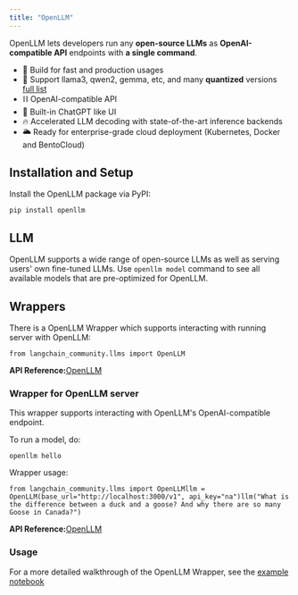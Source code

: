 ```yaml
---
title: "OpenLLM"
---
```


OpenLLM lets developers run any **open-source LLMs** as **OpenAI-compatible API** endpoints with **a single command**.

* 🔬 Build for fast and production usages
* 🚂 Support llama3, qwen2, gemma, etc, and many **quantized** versions [full list](https://github.com/bentoml/openllm-models)
* ⛓️ OpenAI-compatible API
* 💬 Built-in ChatGPT like UI
* 🔥 Accelerated LLM decoding with state-of-the-art inference backends
* 🌥️ Ready for enterprise-grade cloud deployment (Kubernetes, Docker and BentoCloud)

## Installation and Setup

Install the OpenLLM package via PyPI:

```
pip install openllm
```

## LLM

OpenLLM supports a wide range of open-source LLMs as well as serving users' own fine-tuned LLMs. Use `openllm model` command to see all available models that are pre-optimized for OpenLLM.

## Wrappers

There is a OpenLLM Wrapper which supports interacting with running server with OpenLLM:

```
from langchain_community.llms import OpenLLM
```

**API Reference:**[OpenLLM](https://python.langchain.com/api_reference/community/llms/langchain_community.llms.openllm.OpenLLM.html)

### Wrapper for OpenLLM server

This wrapper supports interacting with OpenLLM's OpenAI-compatible endpoint.

To run a model, do:

```
openllm hello
```

Wrapper usage:

```
from langchain_community.llms import OpenLLMllm = OpenLLM(base_url="http://localhost:3000/v1", api_key="na")llm("What is the difference between a duck and a goose? And why there are so many Goose in Canada?")
```

**API Reference:**[OpenLLM](https://python.langchain.com/api_reference/community/llms/langchain_community.llms.openllm.OpenLLM.html)

### Usage

For a more detailed walkthrough of the OpenLLM Wrapper, see the [example notebook](/src/oss/integrations/llms/openllm)
